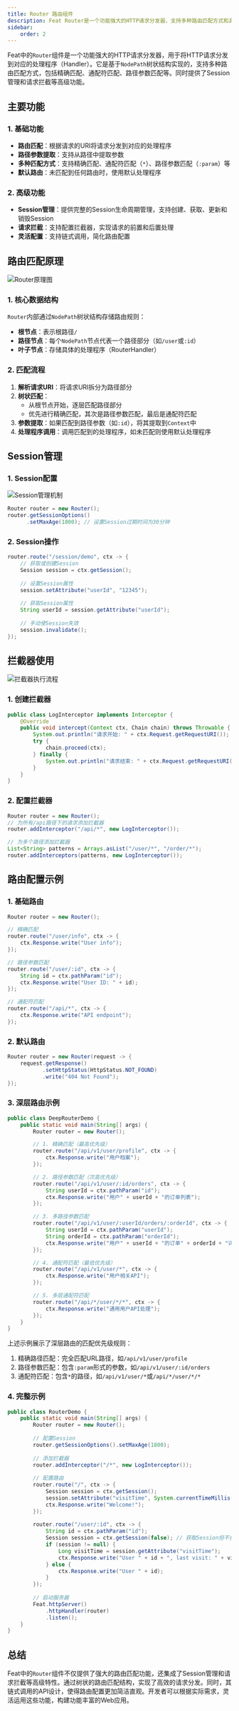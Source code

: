 ```yaml
---
title: Router 路由组件
description: Feat Router是一个功能强大的HTTP请求分发器，支持多种路由匹配方式和高级功能
sidebar:
    order: 2
---
```


Feat中的`Router`组件是一个功能强大的HTTP请求分发器，用于将HTTP请求分发到对应的处理程序（Handler）。它是基于`NodePath`树状结构实现的，支持多种路由匹配方式，包括精确匹配、通配符匹配、路径参数匹配等。同时提供了Session管理和请求拦截等高级功能。

## 主要功能

### 1. 基础功能

- **路由匹配**：根据请求的URI将请求分发到对应的处理程序
- **路径参数提取**：支持从路径中提取参数
- **多种匹配方式**：支持精确匹配、通配符匹配（`*`）、路径参数匹配（`:param`）等
- **默认路由**：未匹配到任何路由时，使用默认处理程序

### 2. 高级功能

- **Session管理**：提供完整的Session生命周期管理，支持创建、获取、更新和销毁Session
- **请求拦截**：支持配置拦截器，实现请求的前置和后置处理
- **灵活配置**：支持链式调用，简化路由配置

## 路由匹配原理

![Router原理图](./img/router.svg)

### 1. 核心数据结构

`Router`内部通过`NodePath`树状结构存储路由规则：

- **根节点**：表示根路径`/`
- **路径节点**：每个`NodePath`节点代表一个路径部分（如`/user`或`:id`）
- **叶子节点**：存储具体的处理程序（RouterHandler）

### 2. 匹配流程

1. **解析请求URI**：将请求URI拆分为路径部分
2. **树状匹配**：
   - 从根节点开始，逐层匹配路径部分
   - 优先进行精确匹配，其次是路径参数匹配，最后是通配符匹配
3. **参数提取**：如果匹配到路径参数（如`:id`），将其提取到`Context`中
4. **处理程序调用**：调用匹配到的处理程序，如未匹配则使用默认处理程序

## Session管理

### 1. Session配置
![Session管理机制](./img/session.svg)
```java
Router router = new Router();
router.getSessionOptions()
      .setMaxAge(1800); // 设置Session过期时间为30分钟
```

### 2. Session操作

```java
router.route("/session/demo", ctx -> {
    // 获取或创建Session
    Session session = ctx.getSession();
    
    // 设置Session属性
    session.setAttribute("userId", "12345");
    
    // 获取Session属性
    String userId = session.getAttribute("userId");
    
    // 手动使Session失效
    session.invalidate();
});
```

## 拦截器使用

![拦截器执行流程](./img/interceptor.svg)

### 1. 创建拦截器

```java
public class LogInterceptor implements Interceptor {
    @Override
    public void intercept(Context ctx, Chain chain) throws Throwable {
        System.out.println("请求开始: " + ctx.Request.getRequestURI());
        try {
            chain.proceed(ctx);
        } finally {
            System.out.println("请求结束: " + ctx.Request.getRequestURI());
        }
    }
}
```

### 2. 配置拦截器

```java
Router router = new Router();
// 为所有/api路径下的请求添加拦截器
router.addInterceptor("/api/*", new LogInterceptor());

// 为多个路径添加拦截器
List<String> patterns = Arrays.asList("/user/*", "/order/*");
router.addInterceptors(patterns, new LogInterceptor());
```

## 路由配置示例

### 1. 基础路由

```java
Router router = new Router();

// 精确匹配
router.route("/user/info", ctx -> {
    ctx.Response.write("User info");
});

// 路径参数匹配
router.route("/user/:id", ctx -> {
    String id = ctx.pathParam("id");
    ctx.Response.write("User ID: " + id);
});

// 通配符匹配
router.route("/api/*", ctx -> {
    ctx.Response.write("API endpoint");
});
```

### 2. 默认路由

```java
Router router = new Router(request -> {
    request.getResponse()
           .setHttpStatus(HttpStatus.NOT_FOUND)
           .write("404 Not Found");
});
```

### 3. 深层路由示例

```java
public class DeepRouterDemo {
    public static void main(String[] args) {
        Router router = new Router();

        // 1. 精确匹配（最高优先级）
        router.route("/api/v1/user/profile", ctx -> {
            ctx.Response.write("用户档案");
        });

        // 2. 路径参数匹配（次高优先级）
        router.route("/api/v1/user/:id/orders", ctx -> {
            String userId = ctx.pathParam("id");
            ctx.Response.write("用户" + userId + "的订单列表");
        });

        // 3. 多路径参数匹配
        router.route("/api/v1/user/:userId/orders/:orderId", ctx -> {
            String userId = ctx.pathParam("userId");
            String orderId = ctx.pathParam("orderId");
            ctx.Response.write("用户" + userId + "的订单" + orderId + "详情");
        });

        // 4. 通配符匹配（最低优先级）
        router.route("/api/v1/user/*", ctx -> {
            ctx.Response.write("用户相关API");
        });

        // 5. 多层通配符匹配
        router.route("/api/*/user/*/*", ctx -> {
            ctx.Response.write("通用用户API处理");
        });
    }
}
```

上述示例展示了深层路由的匹配优先级规则：
1. 精确路径匹配：完全匹配URL路径，如`/api/v1/user/profile`
2. 路径参数匹配：包含`:param`形式的参数，如`/api/v1/user/:id/orders`
3. 通配符匹配：包含`*`的路径，如`/api/v1/user/*`或`/api/*/user/*/*`

### 4. 完整示例

```java
public class RouterDemo {
    public static void main(String[] args) {
        Router router = new Router();
        
        // 配置Session
        router.getSessionOptions().setMaxAge(1800);
        
        // 添加拦截器
        router.addInterceptor("/*", new LogInterceptor());
        
        // 配置路由
        router.route("/", ctx -> {
            Session session = ctx.getSession();
            session.setAttribute("visitTime", System.currentTimeMillis());
            ctx.Response.write("Welcome!");
        });
        
        router.route("/user/:id", ctx -> {
            String id = ctx.pathParam("id");
            Session session = ctx.getSession(false); // 获取Session但不创建
            if (session != null) {
                Long visitTime = session.getAttribute("visitTime");
                ctx.Response.write("User " + id + ", last visit: " + visitTime);
            } else {
                ctx.Response.write("User " + id);
            }
        });
        
        // 启动服务器
        Feat.httpServer()
            .httpHandler(router)
            .listen();
    }
}
```

## 总结

Feat中的`Router`组件不仅提供了强大的路由匹配功能，还集成了Session管理和请求拦截等高级特性。通过树状的路由匹配结构，实现了高效的请求分发。同时，其链式调用的API设计，使得路由配置更加简洁直观。开发者可以根据实际需求，灵活运用这些功能，构建功能丰富的Web应用。